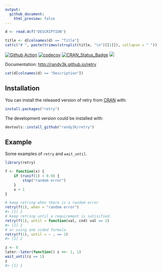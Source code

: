 ```yaml
---
output:
  github_document:
    html_preview: false
---
```


```r
d <- read.dcf("DESCRIPTION")
```

```r
title <- d[colnames(d) == "Title"]
cat(c("# ", paste(trimws(strsplit(title, "\n")[[1]]), collapse = " ")))
```


[![Github
Action](https://github.com/randy3k/retry/workflows/build/badge.svg?branch=master)](https://github.com/randy3k/retry)
[![codecov](https://codecov.io/gh/randy3k/retry/branch/master/graph/badge.svg)](https://codecov.io/gh/randy3k/retry)
[![CRAN\_Status\_Badge](http://www.r-pkg.org/badges/version/retry)](https://cran.r-project.org/package=retry)
[![](http://cranlogs.r-pkg.org/badges/grand-total/retry)](https://cran.r-project.org/package=retry)

Documentation: [http://randy3k.github.io/retry](https://randy3k.github.io/retry)

```r
cat(d[colnames(d) == "Description"])
```

## Installation

You can install the released version of retry from [CRAN](https://CRAN.R-project.org) with:

```r
install.packages("retry")
```

The development version could be installed with:

```r
devtools::install_github("randy3k/retry")
```

## Example

Some examples of `retry` and `wait_until`.
```r
library(retry)

f <- function(x) {
    if (runif(1) < 0.9) {
        stop("random error")
    }
    x + 1
}

# keep retring when there is a random error
retry(f(1), when = "random error")
#> [1] 2
# keep retring until a requirement is satisified.
retry(f(1), until = function(val, cnd) val == 2)
#> [1] 2
# or using one sided formula
retry(f(1), until = ~ . == 2)
#> [1] 2

z <- 0
later::later(function() z <<- 1, 1)
wait_until(z == 1)
z
#> [1] 1
```
